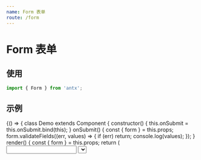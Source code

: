 ```yaml
---
name: Form 表单
route: /form
---
```



# Form 表单

## 使用

```js
import { Form } from 'antx';
```

## 示例

<Playground>
  {() => {
    class Demo extends Component {
      constructor() {
        this.onSubmit = this.onSubmit.bind(this);
      }
      onSubmit() {
        const { form } = this.props;
        form.validateFields((err, values) => {
          if (err) return;
          console.log(values);
        });
      }
      render() {
        const { form } = this.props;
        return (
          <Form api={form} data={{ name: 'Emily', sex: 2 }} onSubmit={this.onSubmit}>
            <Input
              label="姓名"
              id="name"
              rules={['required', 'string', 'max=10']}
              max={10}
              msg="short"
            />
            <Select
              label="性别"
              id="sex"
              rules={['required', 'number']}
              data={[{ id: 1, type: '男' }, { id: 2, type: '女' }]}
              keys={['id', 'type']}
              msg="full"
            />
            <Button htmlType="submit">提交</Button>
          </Form>
        );
      }
    }
    const WrappedDemo = Form.create()(Demo);
    return <WrappedDemo />;
  }}
</Playground>

## Props

其它 Props 与 [Ant Design Form](https://ant.design/components/form-cn/) 完全一致，以下为增强 Props。

<PropsTable of={Form} />
